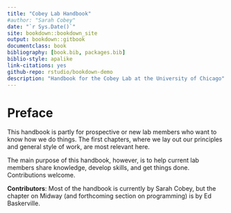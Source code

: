 ```yaml
--- 
title: "Cobey Lab Handbook"
#author: "Sarah Cobey"
date: "`r Sys.Date()`"
site: bookdown::bookdown_site
output: bookdown::gitbook
documentclass: book
bibliography: [book.bib, packages.bib]
biblio-style: apalike
link-citations: yes
github-repo: rstudio/bookdown-demo
description: "Handbook for the Cobey Lab at the University of Chicago"
---
```


# Preface {-}

This handbook is partly for prospective or new lab members who want to know how we do things. The first chapters, where we lay out our principles and general style of work, are most relevant here. 

The main purpose of this handbook, however, is to help current lab members share knowledge, develop skills, and get things done. Contributions welcome.

**Contributors**: Most of the handbook is currently by Sarah Cobey, but the chapter on Midway (and forthcoming section on programming) is by Ed Baskerville.
